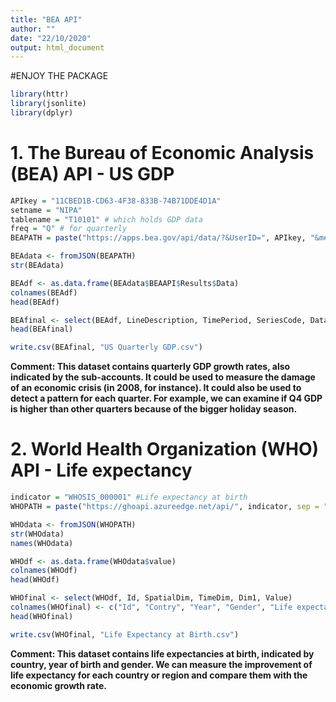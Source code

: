 ```yaml
---
title: "BEA API"
author: ""
date: "22/10/2020"
output: html_document
---
```

#ENJOY THE PACKAGE

```r
library(httr)
library(jsonlite)
library(dplyr)
```

# 1. The Bureau of Economic Analysis (BEA) API - US GDP
```r
APIkey = "11CBED1B-CD63-4F38-833B-74B71DDE4D1A"
setname = "NIPA"
tablename = "T10101" # which holds GDP data
freq = "Q" # for quarterly
BEAPATH = paste("https://apps.bea.gov/api/data/?&UserID=", APIkey, "&method=GetData&DataSetName=", setname, "&TableName=", tablename, "&Frequency=", freq, "&Year=ALL&ResultFormat=JSON", sep = "")

BEAdata <- fromJSON(BEAPATH)
str(BEAdata)

BEAdf <- as.data.frame(BEAdata$BEAAPI$Results$Data)
colnames(BEAdf)
head(BEAdf)

BEAfinal <- select(BEAdf, LineDescription, TimePeriod, SeriesCode, DataValue)
head(BEAfinal)

write.csv(BEAfinal, "US Quarterly GDP.csv")
```
**Comment: This dataset contains quarterly GDP growth rates, also indicated by the sub-accounts. It could be used to measure the damage of an economic crisis (in 2008, for instance). It could also be used to detect a pattern for each quarter. For example, we can examine if Q4 GDP is higher than other quarters because of the bigger holiday season.**


# 2. World Health Organization (WHO) API - Life expectancy
```r
indicator = "WHOSIS_000001" #Life expectancy at birth
WHOPATH = paste("https://ghoapi.azureedge.net/api/", indicator, sep = "")

WHOdata <- fromJSON(WHOPATH)
str(WHOdata)
names(WHOdata)

WHOdf <- as.data.frame(WHOdata$value)
colnames(WHOdf)
head(WHOdf)

WHOfinal <- select(WHOdf, Id, SpatialDim, TimeDim, Dim1, Value)
colnames(WHOfinal) <- c("Id", "Contry", "Year", "Gender", "Life expectancy at birth")
head(WHOfinal)

write.csv(WHOfinal, "Life Expectancy at Birth.csv")
```
**Comment: This dataset contains life expectancies at birth, indicated by country, year of birth and gender. We can measure the improvement of life expectancy for each country or region and compare them with the economic growth rate.**


